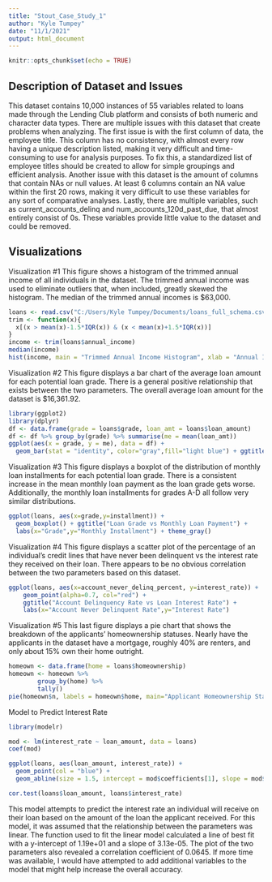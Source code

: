 ```yaml
---
title: "Stout_Case_Study_1"
author: "Kyle Tumpey"
date: "11/1/2021"
output: html_document
---
```


```r
knitr::opts_chunk$set(echo = TRUE)
```

## Description of Dataset and Issues

This dataset contains 10,000 instances of 55 variables related to loans made through the Lending Club platform and consists of both numeric and character data types. There are multiple issues with this dataset that create problems when analyzing. The first issue is with the first column of data, the employee title. This column has no consistency, with almost every row having a unique description listed, making it very difficult and time-consuming to use for analysis purposes. To fix this, a standardized list of employee titles should be created to allow for simple groupings and efficient analysis. Another issue with this dataset is the amount of columns that contain NAs or null values. At least 6 columns contain an NA value within the first 20 rows, making it very difficult to use these variables for any sort of comparative analyses. Lastly, there are multiple variables, such as current_accounts_delinq and num_accounts_120d_past_due, that almost entirely consist of 0s. These variables provide little value to the dataset and could be removed.


## Visualizations

Visualization #1
This figure shows a histogram of the trimmed annual income of all individuals in the dataset. The trimmed annual income was used to eliminate outliers that, when included, greatly skewed the histogram. The median of the trimmed annual incomes is $63,000.

```r
loans <- read.csv("C:/Users/Kyle Tumpey/Documents/loans_full_schema.csv")
trim <- function(x){
  x[(x > mean(x)-1.5*IQR(x)) & (x < mean(x)+1.5*IQR(x))]
}
income <- trim(loans$annual_income)
median(income)
hist(income, main = "Trimmed Annual Income Histogram", xlab = "Annual Income", ylab = "Frequency", border="black", col="cadetblue")
```

Visualization #2
This figure displays a bar chart of the average loan amount for each potential loan grade. There is a general positive relationship that exists between the two parameters. The overall average loan amount for the dataset is $16,361.92.

```r
library(ggplot2)
library(dplyr)
df <- data.frame(grade = loans$grade, loan_amt = loans$loan_amount)
df <- df %>% group_by(grade) %>% summarise(me = mean(loan_amt))
ggplot(aes(x = grade, y = me), data = df) + 
  geom_bar(stat = "identity", color="gray",fill="light blue") + ggtitle("Average Loan Amount by Grade")   + labs(x="Grade",y="Avg Loan Amount ($)") + theme_gray()
```

Visualization #3
This figure displays a boxplot of the distribution of monthly loan installments for each potential loan grade. There is a consistent increase in the mean monthly loan payment as the loan grade gets worse. Additionally, the monthly loan installments for grades A-D all follow very similar distributions.

```r
ggplot(loans, aes(x=grade,y=installment)) +
  geom_boxplot() + ggtitle("Loan Grade vs Monthly Loan Payment") + 
  labs(x="Grade",y="Monthly Installment") + theme_gray()
```

Visualization #4
This figure displays a scatter plot of the percentage of an individual's credit lines that have never been delinquent vs the interest rate they received on their loan. There appears to be no obvious correlation between the two parameters based on this dataset.

```r
ggplot(loans, aes(x=account_never_delinq_percent, y=interest_rate)) +
    geom_point(alpha=0.7, col="red") + 
    ggtitle("Account Delinquency Rate vs Loan Interest Rate") +
    labs(x="Account Never Delinquent Rate",y="Interest Rate")
```

Visualization #5
This last figure displays a pie chart that shows the breakdown of the applicants' homeownership statuses. Nearly have the applicants in the dataset have a mortgage, roughly 40% are renters, and only about 15% own their home outright.

```r
homeown <- data.frame(home = loans$homeownership)
homeown <- homeown %>%
        group_by(home) %>%
        tally()
pie(homeown$n, labels = homeown$home, main="Applicant Homeownership Status", col= c("white","light blue","aquamarine"))
```

Model to Predict Interest Rate

```r
library(modelr)

mod <- lm(interest_rate ~ loan_amount, data = loans)
coef(mod)

ggplot(loans, aes(loan_amount, interest_rate)) + 
  geom_point(col = "blue") +
  geom_abline(size = 1.5, intercept = mod$coefficients[1], slope = mod$coefficients[2])

cor.test(loans$loan_amount, loans$interest_rate)
```

This model attempts to predict the interest rate an individual will receive on their loan based on the amount of the loan the applicant received. For this model, it was assumed that the relationship between the parameters was linear. The function used to fit the linear model calculated a line of best fit with a y-intercept of 1.19e+01 and a slope of 3.13e-05. The plot of the two parameters also revealed a correlation coefficient of 0.0645. If more time was available, I would have attempted to add additional variables to the model that might help increase the overall accuracy.
